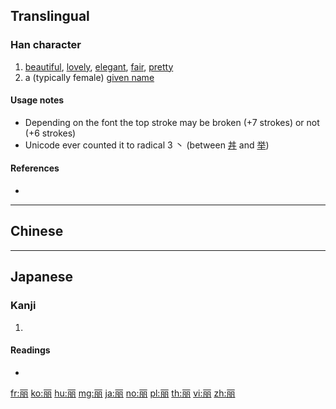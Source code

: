 {{also|麗}}<!-- may be replaced by zh-forms -->
==Translingual==
{{stroke order}}

===Han character===
{{Han char|rn=1|rad=一|as=06|sn=7|four=10227|canj=MBIB|ids=⿱一⿰⿵冂丶⿵冂丶}}

# [[beautiful]], [[lovely]], [[elegant]], [[fair]], [[pretty]]
# a (typically female) [[given name]]

====Usage notes====
* Depending on the font the top stroke may be broken (+7 strokes) or not (+6 strokes)
* Unicode ever counted it to radical 3 丶 (between [[丼]] and [[举]])

====References====
* {{Han ref|kx=0081.040|dkj=00059|dj=0164.060|hdz=10021.030|uh=4E3D|ud=20029}}

----

==Chinese==
{{zh-see|麗}}

----

==Japanese==

===Kanji===
{{ja-kanji|grade=9}}

# {{defn|lang=ja|sort=一06}}

====Readings====
* {{ja-readings|on=[[れい]] (rei), [[れ]] (re)|kun=[[うるわし]] (uruwashi)}}

[[fr:丽]]
[[ko:丽]]
[[hu:丽]]
[[mg:丽]]
[[ja:丽]]
[[no:丽]]
[[pl:丽]]
[[th:丽]]
[[vi:丽]]
[[zh:丽]]